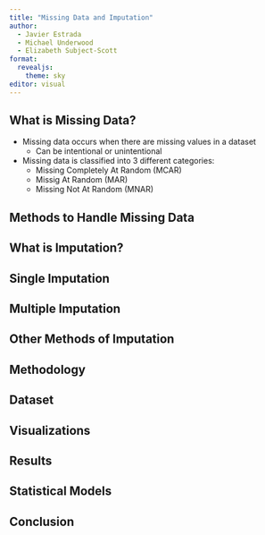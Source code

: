 ```yaml
---
title: "Missing Data and Imputation"
author: 
  - Javier Estrada
  - Michael Underwood
  - Elizabeth Subject-Scott
format: 
  revealjs:
    theme: sky
editor: visual
---
```


## What is Missing Data?

- Missing data occurs when there are missing values in a dataset
    - Can be intentional or unintentional
    
- Missing data is classified into 3 different categories:
    - Missing Completely At Random (MCAR)
    - Missig At Random (MAR)
    - Missing Not At Random (MNAR)

## Methods to Handle Missing Data

## What is Imputation?

## Single Imputation

## Multiple Imputation

## Other Methods of Imputation

## Methodology

## Dataset

## Visualizations

## Results

## Statistical Models

## Conclusion
